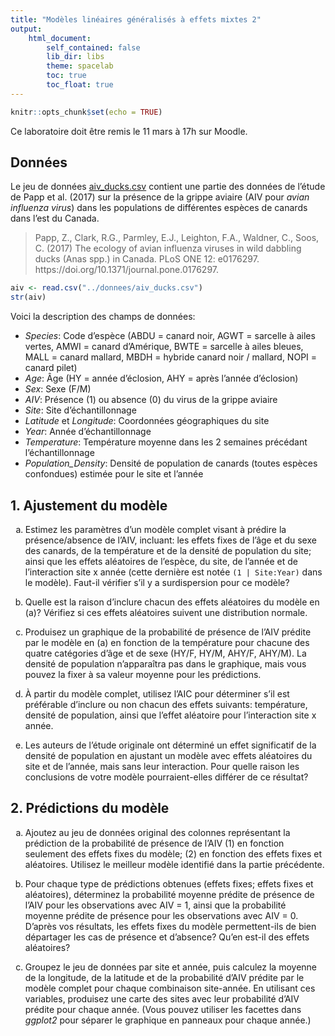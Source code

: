 ```yaml
---
title: "Modèles linéaires généralisés à effets mixtes 2"
output:
    html_document:
        self_contained: false
        lib_dir: libs
        theme: spacelab
        toc: true
        toc_float: true
---
```


```r
knitr::opts_chunk$set(echo = TRUE)
```

Ce laboratoire doit être remis le 11 mars à 17h sur Moodle.

## Données

Le jeu de données [aiv_ducks.csv](../donnees/aiv_ducks.csv) contient une partie des données de l'étude de Papp et al. (2017) sur la présence de la grippe aviaire (AIV pour *avian influenza virus*) dans les populations de différentes espèces de canards dans l'est du Canada.

> Papp, Z., Clark, R.G., Parmley, E.J., Leighton, F.A., Waldner, C., Soos, C. (2017) The ecology of avian influenza viruses in wild dabbling ducks (Anas spp.) in Canada. PLoS ONE 12: e0176297. https://doi.org/10.1371/journal.pone.0176297.

```r
aiv <- read.csv("../donnees/aiv_ducks.csv")
str(aiv)
```

Voici la description des champs de données:

- *Species*: Code d'espèce (ABDU = canard noir, AGWT = sarcelle à ailes vertes, AMWI = canard d'Amérique, BWTE = sarcelle à ailes bleues, MALL = canard mallard, MBDH = hybride canard noir / mallard, NOPI = canard pilet)
- *Age*: Âge (HY = année d'éclosion, AHY = après l'année d'éclosion)
- *Sex*: Sexe (F/M)
- *AIV*: Présence (1) ou absence (0) du virus de la grippe aviaire
- *Site*: Site d'échantillonnage
- *Latitude* et *Longitude*: Coordonnées géographiques du site
- *Year*: Année d'échantillonnage
- *Temperature*: Température moyenne dans les 2 semaines précédant l'échantillonnage
- *Population_Density*: Densité de population de canards (toutes espèces confondues) estimée pour le site et l'année


## 1. Ajustement du modèle

a) Estimez les paramètres d'un modèle complet visant à prédire la présence/absence de l'AIV, incluant: les effets fixes de l'âge et du sexe des canards, de la température et de la densité de population du site; ainsi que les effets aléatoires de l'espèce, du site, de l'année et de l'interaction site x année (cette dernière est notée `(1 | Site:Year)` dans le modèle). Faut-il vérifier s'il y a surdispersion pour ce modèle?

b) Quelle est la raison d'inclure chacun des effets aléatoires du modèle en (a)? Vérifiez si ces effets aléatoires suivent une distribution normale.

c) Produisez un graphique de la probabilité de présence de l'AIV prédite par le modèle en (a) en fonction de la température pour chacune des quatre catégories d'âge et de sexe (HY/F, HY/M, AHY/F, AHY/M). La densité de population n'apparaîtra pas dans le graphique, mais vous pouvez la fixer à sa valeur moyenne pour les prédictions.

d) À partir du modèle complet, utilisez l'AIC pour déterminer s'il est préférable d'inclure ou non chacun des effets suivants: température, densité de population, ainsi que l'effet aléatoire pour l'interaction site x année.

e) Les auteurs de l'étude originale ont déterminé un effet significatif de la densité de population en ajustant un modèle avec effets aléatoires du site et de l'année, mais sans leur interaction. Pour quelle raison les conclusions de votre modèle pourraient-elles différer de ce résultat?


## 2. Prédictions du modèle

a) Ajoutez au jeu de données original des colonnes représentant la prédiction de la probabilité de présence de l'AIV (1) en fonction seulement des effets fixes du modèle; (2) en fonction des effets fixes et aléatoires. Utilisez le meilleur modèle identifié dans la partie précédente.

b) Pour chaque type de prédictions obtenues (effets fixes; effets fixes et aléatoires), déterminez la probabilité moyenne prédite de présence de l'AIV pour les observations avec AIV = 1, ainsi que la probabilité moyenne prédite de présence pour les observations avec AIV = 0. D'après vos résultats, les effets fixes du modèle permettent-ils de bien départager les cas de présence et d'absence? Qu'en est-il des effets aléatoires?

c) Groupez le jeu de données par site et année, puis calculez la moyenne de la longitude, de la latitude et de la probabilité d'AIV prédite par le modèle complet pour chaque combinaison site-année. En utilisant ces variables, produisez une carte des sites avec leur probabilité d'AIV prédite pour chaque année. (Vous pouvez utiliser les facettes dans *ggplot2* pour séparer le graphique en panneaux pour chaque année.)


